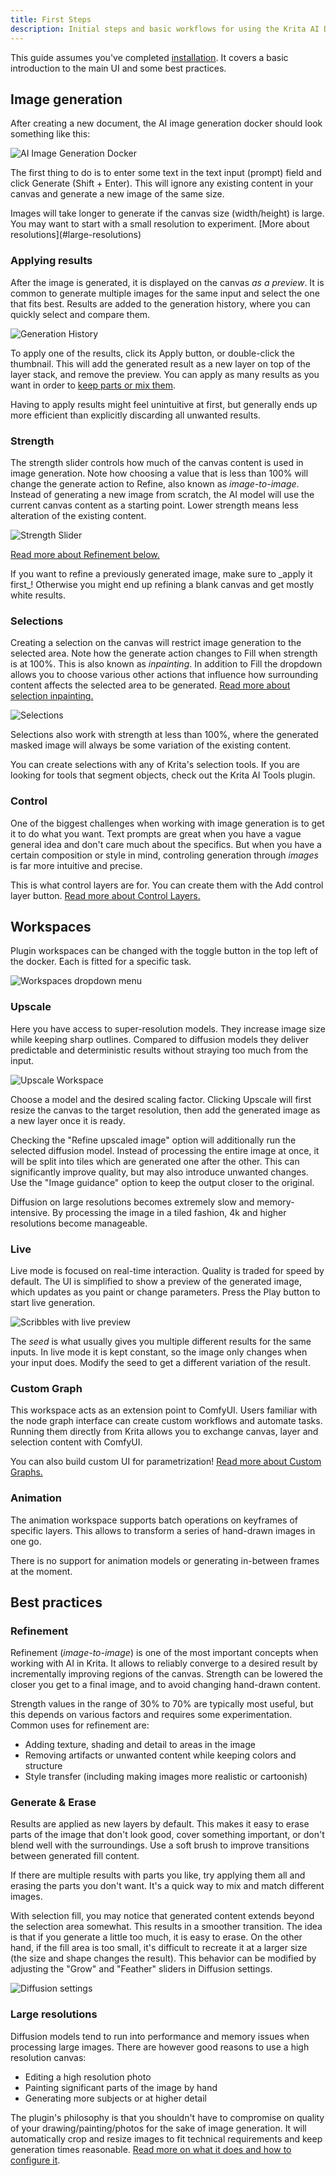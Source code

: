 ```yaml
---
title: First Steps
description: Initial steps and basic workflows for using the Krita AI Diffusion plugin
---
```




This guide assumes you've completed [installation](/installation). It covers a basic
introduction to the main UI and some best practices.

## Image generation

After creating a new document, the AI image generation docker should look
something like this:

![AI Image Generation Docker](../../assets/basics/generation-docker.png)

The first thing to do is to enter some text in the text input (prompt) field and
click <PluginIcon name="generate" /> Generate (Shift + Enter). This will ignore
any existing content in your canvas and generate a new image of the same size.

<Aside type="tip">
Images will take longer to generate if the canvas size (width/height) is large.
You may want to start with a small resolution to experiment.
[More about resolutions](#large-resolutions)
</Aside>

### Applying results

After the image is generated, it is displayed on the canvas _as a preview_.
It is common to generate multiple images for the same input and select the one
that fits best. Results are added to the generation history, where you can
quickly select and compare them.

![Generation History](../../assets/basics/generation-history.webp)

To apply one of the results, click its <PluginIcon name="apply" /> Apply button,
or double-click the thumbnail. This will add the generated result as a new layer
on top of the layer stack, and remove the preview. You can apply as many results
as you want in order to [keep parts or mix them](#generate-erase).

<Aside type="note">
Having to apply results might feel unintuitive at first, but generally ends up
more efficient than explicitly discarding all unwanted results.
</Aside>

### Strength

The strength slider controls how much of the canvas content is used in image
generation. Note how choosing a value that is less than 100% will change the
generate action to <PluginIcon name="refine" /> Refine, also known as _image-to-image_.
Instead of generating a new image from scratch, the AI model will use the current
canvas content as a starting point. Lower strength means less alteration of the
existing content.

![Strength Slider](../../assets/basics/strength-slider.png)

[Read more about Refinement below.](#refinement)

<Aside type="tip">
If you want to refine a previously generated image, make sure to _apply it first_!
Otherwise you might end up refining a blank canvas and get mostly white results.
</Aside>

### Selections

Creating a selection on the canvas will restrict image generation to the selected
area. Note how the generate action changes to <PluginIcon name="inpaint-fill" /> Fill
when strength is at 100%. This is also known as _inpainting_. In addition to Fill the
dropdown allows you to choose various other actions that influence how surrounding content
affects the selected area to be generated. [Read more about selection inpainting.](/selections)

![Selections](../../assets/basics/selections.webp)

Selections also work with strength at less than 100%, where the generated
masked image will always be some variation of the existing content.

<Aside type="tip">
You can create selections with any of Krita's selection tools. If you are looking for
tools that segment objects, check out the 
<ExternalLink href="https://github.com/Acly/krita-ai-tools">Krita AI Tools plugin</ExternalLink>.
</Aside>

### Control

One of the biggest challenges when working with image generation is to get it to
do what you want. Text prompts are great when you have a vague general idea and
don't care much about the specifics. But when you have a certain composition or style
in mind, controling generation through _images_ is far more intuitive and precise.

This is what control layers are for. You can create them with the 
<PluginIcon name="control-add" /> Add control layer button. [Read more about Control Layers.](/control-layers)


## Workspaces

Plugin workspaces can be changed with the toggle button in the top left of the
docker. Each is fitted for a specific task.

![Workspaces dropdown menu](../../assets/basics/workspaces-dropdown.png)

### Upscale

Here you have access to super-resolution models. They increase image size while
keeping sharp outlines. Compared to diffusion models they deliver predictable
and deterministic results without straying too much from the input.

![Upscale Workspace](../../assets/basics/upscale-workspace.png)

Choose a model and the desired scaling factor. Clicking Upscale
will first resize the canvas to the target resolution, then add the generated
image as a new layer once it is ready.

Checking the "Refine upscaled image" option will additionally run the selected
diffusion model. Instead of processing the entire image at once, it will be
split into tiles which are generated one after the other. This can significantly
improve quality, but may also introduce unwanted changes. Use the "Image guidance"
option to keep the output closer to the original.

<Aside type="note">
Diffusion on large resolutions becomes extremely slow and memory-intensive. By processing
the image in a tiled fashion, 4k and higher resolutions become manageable.
</Aside>

### Live

Live mode is focused on real-time interaction. Quality is traded for speed by default.
The UI is simplified to show a preview of the generated image, which updates as you
paint or change parameters. Press the <PluginIcon name="play" /> Play button to start
live generation.

![Scribbles with live preview](../../assets/basics/live-sketch.webp)

The _seed_ is what usually gives you multiple different results for the same inputs.
In live mode it is kept constant, so the image only changes when your input does.
Modify the seed to get a different variation of the result.

### Custom Graph

This workspace acts as an extension point to ComfyUI. Users familiar with the
node graph interface can create custom workflows and automate tasks. Running
them directly from Krita allows you to exchange canvas, layer and selection
content with ComfyUI.

You can also build custom UI for parametrization! [Read more about Custom Graphs.](/custom-graphs)

### Animation

The animation workspace supports batch operations on keyframes of specific
layers. This allows to transform a series of hand-drawn images in one go.

There is no support for animation models or generating in-between frames at the
moment.


## Best practices

### Refinement

Refinement (_image-to-image_) is one of the most important concepts when working
with AI in Krita. It allows to reliably converge to a desired result by 
incrementally improving regions of the canvas. Strength can be lowered the closer
you get to a final image, and to avoid changing hand-drawn content.

Strength values in the range of 30% to 70% are typically most useful, but this
depends on various factors and requires some experimentation. Common
uses for refinement are:
* Adding texture, shading and detail to areas in the image
* Removing artifacts or unwanted content while keeping colors and structure
* Style transfer (including making images more realistic or cartoonish)

### Generate & Erase

Results are applied as new layers by default. This makes it easy to erase parts
of the image that don't look good, cover something important, or don't blend well
with the surroundings. Use a soft brush to improve transitions between generated
fill content.

If there are multiple results with parts you like, try applying them all and
erasing the parts you don't want. It's a quick way to mix and match different
images.

With selection fill, you may notice that generated content extends beyond the
selection area somewhat. This results in a smoother transition. The idea is that
if you generate a little too much, it is easy to erase. On the other hand, if
the fill area is too small, it's difficult to recreate it at a larger size (the
size and shape changes the result). This behavior can be modified by adjusting
the "Grow" and "Feather" sliders in Diffusion settings.

![Diffusion settings](../../assets/basics/diffusion-settings.png)

### Large resolutions

Diffusion models tend to run into performance and memory issues when processing
large images. There are however good reasons to use a high resolution canvas:
* Editing a high resolution photo
* Painting significant parts of the image by hand
* Generating more subjects or at higher detail

The plugin's philosophy is that you shouldn't have to compromise on quality
of your drawing/painting/photos for the sake of image generation. It
will automatically crop and resize images to fit technical requirements and
keep generation times reasonable. [Read more on what it does and how to configure it](/resolutions).